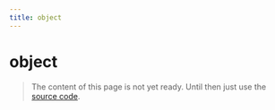 ```yaml
---
title: object
---
```


# object

> The content of this page is not yet ready. Until then just use the [source code](https://github.com/fabian-hiller/valibot/blob/main/library/src/schemas/object/object.ts).

